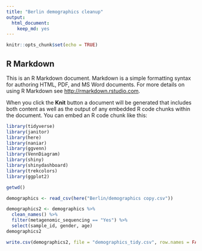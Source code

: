 ```yaml
---
title: "Berlin demographics cleanup"
output: 
  html_document: 
    keep_md: yes
---
```


```r
knitr::opts_chunk$set(echo = TRUE)
```

## R Markdown

This is an R Markdown document. Markdown is a simple formatting syntax for authoring HTML, PDF, and MS Word documents. For more details on using R Markdown see <http://rmarkdown.rstudio.com>.

When you click the **Knit** button a document will be generated that includes both content as well as the output of any embedded R code chunks within the document. You can embed an R code chunk like this:

```r
library(tidyverse)
library(janitor)
library(here)
library(naniar)
library(ggvenn)
library(VennDiagram)
library(shiny)
library(shinydashboard)
library(trekcolors)
library(ggplot2)
``` 

```r
getwd()
```

```r
demographics <- read_csv(here("Berlin/demographics copy.csv"))
```
```r
demographics2 <- demographics %>% 
  clean_names() %>% 
  filter(metagenomic_sequencing == "Yes") %>% 
  select(sample_id, gender, age)
demographics2
```

```r
write.csv(demographics2, file = "demographics_tidy.csv", row.names = FALSE)
```

